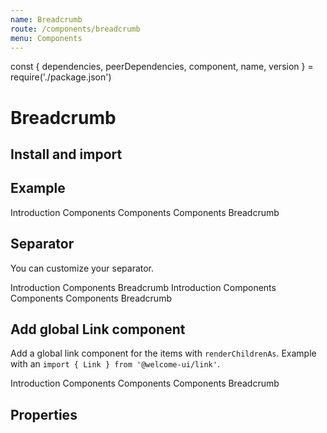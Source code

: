 ```yaml
---
name: Breadcrumb
route: /components/breadcrumb
menu: Components
---
```


const { dependencies, peerDependencies, component, name, version } = require('./package.json')

# Breadcrumb

<TagVersion version={version} name={name} />

## Install and import

<Usage component={component} name={name} peerDependencies={peerDependencies} />

## Example

<Playground>
  <Breadcrumb>
    <Breadcrumb.Item href="/">Introduction</Breadcrumb.Item>
    <Breadcrumb.Item href="/">Components</Breadcrumb.Item>
    <Breadcrumb.Item href="/">Components</Breadcrumb.Item>
    <Breadcrumb.Item href="/">Components</Breadcrumb.Item>
    <Breadcrumb.Item>Breadcrumb</Breadcrumb.Item>
  </Breadcrumb>
</Playground>

## Separator

You can customize your separator.

<Playground>
  <Breadcrumb separator="/">
    <Breadcrumb.Item href="/">Introduction</Breadcrumb.Item>
    <Breadcrumb.Item href="/">Components</Breadcrumb.Item>
    <Breadcrumb.Item>Breadcrumb</Breadcrumb.Item>
  </Breadcrumb>

  <Breadcrumb separator="-">
    <Breadcrumb.Item href="/">Introduction</Breadcrumb.Item>
    <Breadcrumb.Item href="/">Components</Breadcrumb.Item>
    <Breadcrumb.Item href="/">Components</Breadcrumb.Item>
    <Breadcrumb.Item href="/">Components</Breadcrumb.Item>
    <Breadcrumb.Item>Breadcrumb</Breadcrumb.Item>
  </Breadcrumb>
</Playground>

## Add global Link component

Add a global link component for the items with `renderChildrenAs`. Example with an `import { Link } from '@welcome-ui/link'`.

<Playground>
  <Breadcrumb renderChildrenAs={Link}>
    <Breadcrumb.Item href="/">Introduction</Breadcrumb.Item>
    <Breadcrumb.Item href="/">Components</Breadcrumb.Item>
    <Breadcrumb.Item href="/">Components</Breadcrumb.Item>
    <Breadcrumb.Item href="/">Components</Breadcrumb.Item>
    <Breadcrumb.Item>Breadcrumb</Breadcrumb.Item>
  </Breadcrumb>
</Playground>

## Properties

<Props of={Breadcrumb} />
